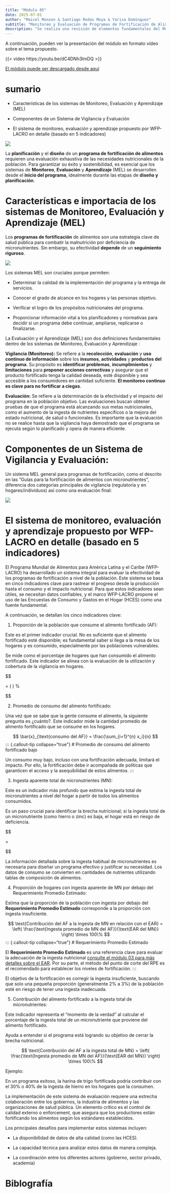```yaml
---
title: "Módulo 05"
date: 2025-07-01
author: "Maicel Monzon & Santiago Rodas Moya & Yarisa Domínguez"
subtitle: "Monitoreo y Evaluación de Programas de Fortificación de Alimentos"
description: "Se realiza una revisión de elementos fundamentales del Monitoreo y Evaluación de Programas de Fortificación de Alimentos"
---
```



A continuación, pueden ver la presentación del módulo en formato vídeo sobre el tema propuesto.

{{< video https://youtu.be/dC4DNh3lmDQ >}}

[El módulo puede ser descargado desde aquí](/static/videos/videomodulo05.zip)


# sumario

- Características de los sistemas de Monitoreo, Evaluación y Aprendizaje (MEL) 

- Componentes de un Sistema de Vigilancia y Evaluación

- El sistema de monitoreo, evaluación y aprendizaje propuesto por WFP-LACRO en detalle (basado en 5 indicadores)


![](/static/images/modulo05.png)


La **planificación** y el **diseño** de un **programa de fortificación de alimentos** requieren una evaluación exhaustiva de las necesidades nutricionales de la población.
Para garantizar su éxito y sostenibilidad, es esencial que los sistemas de **Monitoreo**, **Evaluación** y **Aprendizaje** (MEL) se desarrollen desde el **inicio del programa**, idealmente durante las etapas de **diseño y planificación**.


# Características e importacia de los sistemas de **Monitoreo**, **Evaluación** y **Aprendizaje** (MEL) 

Los **programas de fortificación** de alimentos son una estrategia clave de salud pública para combatir la malnutrición por deficiencia de micronutrientes.  Sin embargo, su efectividad **depende** de un **seguimiento riguroso**.

![](/static/images/modulo05paso.png)

Los sistemas MEL son cruciales porque permiten:

- Determinar la calidad de la implementación del programa y la entrega de servicios.

- Conocer el grado de alcance en los hogares y las personas objetivo.

- Verificar el logro de los propósitos nutricionales del programa.

- Proporcionar información vital a los planificadores y normativas para decidir si un programa debe continuar, ampliarse, replicarse o finalizarse.


La Evaluación y el Aprendizaje (MEL) son dos definiciones fundamentales dentro de los sistemas de Monitoreo, Evaluación y Aprendizaje  : 


**Vigilancia (Monitoreo):** Se refiere a la **recolección**, **evaluación** y **uso continuo de información** sobre los **insumos**, **actividades** y **productos del programa**. Su propósito es **identificar problemas**, **incumplimientos** y **limitaciones** para **proponer acciones correctivas** y asegurar que el producto fortificado tenga la calidad deseada, esté disponible y sea accesible a los consumidores en cantidad suficiente. **El monitoreo continuo es clave para no fortificar a ciegas**.



**Evaluación:** Se refiere a la determinación de la efectividad y el impacto del programa en la población objetivo. Las evaluaciones buscan obtener pruebas de que el programa está alcanzando sus metas nutricionales, como el aumento de la ingesta de nutrientes específicos o la mejora del estado nutricional, de salud o funcionales. Es importante que la evaluación no se realice hasta que la vigilancia haya demostrado que el programa se ejecuta según lo planificado y opera de manera eficiente.


# Componentes de un Sistema de Vigilancia y Evaluación:

Un sistema MEL general para programas de fortificación, como el descrito en las "Guías para la fortificación de alimentos con micronutrientes", diferencia dos categorías principales de vigilancia (regulatoria y en hogares/individuos) así como una evaluación final:


![](/static/images/modulo05mel2.png)



# El sistema de monitoreo, evaluación y aprendizaje propuesto por WFP-LACRO en detalle (basado en 5 indicadores)

El Programa Mundial de Alimentos para América Latina y el Caribe (WFP-LACRO) ha desarrollado un sistema integral para evaluar la efectividad de los programas de fortificación a nivel de la población. Este sistema se basa en cinco indicadores clave para rastrear el progreso desde la producción hasta el consumo y el impacto nutricional. Para que estos indicadores sean útiles, se necesitan datos confiables, y el marco WFP-LACRO propone el uso de las Encuestas de Consumo y Gastos en el Hogar (HCES) como una fuente fundamental.

A continuación, se detallan los cinco indicadores clave:

1. Proporción de la población que consume el alimento fortificado (AF):

Este es el primer indicador crucial. No es suficiente que el alimento fortificado esté disponible; es fundamental saber si llega a la mesa de los hogares y es consumido, especialmente por las poblaciones vulnerables.

Se mide como el porcentaje de hogares que han consumido el alimento fortificado. Este indicador se alinea con la evaluación de la utilización y cobertura de la vigilancia en hogares.

$$

\text{Proporción de la población que consume el alimento fortificado} = \left( \frac{\text{Número de personas que consumen el AF}}{\text{Población total}} \right) \times 100\%

$$

2. Promedio de consumo del alimento fortificado:

Una vez que se sabe que la gente consume el alimento, la siguiente pregunta es ¿cuánto?. Este indicador mide la cantidad promedio de alimento fortificado que se consume en los hogares.

$$
\bar{x}_{\text{consumo del AF}} = \frac{\sum_{i=1}^{n} x_i}{n}
$$
::: {.callout-tip collapse="true"}
# Promedio de consumo del alimento fortificado bajo

Un consumo muy bajo, incluso con una fortificación adecuada, limitará el impacto. Por ello, la fortificación debe ir acompañada de políticas que garanticen el acceso y la asequibilidad de estos alimentos.
:::



3. Ingesta aparente total de micronutrientes (MN):

Este es un indicador más profundo que estima la ingesta total de micronutrientes a nivel del hogar a partir de todos los alimentos consumidos.

Es un paso crucial para identificar la brecha nutricional; si la ingesta total de un micronutriente (como hierro o zinc) es baja, el hogar está en riesgo de deficiencia.

$$

\text{Ingesta aparente total de micronutrientes} = \text{Consumo promedio del AF} \times \text{Concentración del MN en el AF}


$$

La información detallada sobre la ingesta habitual de micronutrientes es necesaria para diseñar un programa efectivo y justificar su necesidad. Los datos de consumo se convierten en cantidades de nutrientes utilizando tablas de composición de alimentos.

4. Proporción de hogares con ingesta aparente de MN por debajo del Requerimiento Promedio Estimado:



Estima que la proporción de la población con ingesta por debajo del **Requerimiento Promedio Estimado** corresponde a la proporción con ingesta insuficiente.




$$
\text{Contribución del AF a la ingesta de MN en relación con el EAR} = \left( \frac{\text{Ingesta promedio de MN del AF}}{\text{EAR del MN}} \right) \times 100\%
$$
::: {.callout-tip collapse="true"}
# Requerimiento Promedio Estimado

El **Requerimiento Promedio Estimado** es una referencia clave para evaluar la adecuación de la ingesta nutricional [consulte el módulo 03 para más detalles sobre el EAR](../../modulos/tema01/modulo03.qmd). Por su parte, el método del punto de corte del RPE es el recomendado para establecer los niveles de fortificación. 
:::


El objetivo de la fortificación es corregir la ingesta insuficiente, buscando que solo una pequeña proporción (generalmente 2% a 3%) de la población esté en riesgo de tener una ingesta inadecuada.


5. Contribución del alimento fortificado a la ingesta total de micronutrientes:

Este indicador representa el "momento de la verdad" al calcular el porcentaje de la ingesta total de un micronutriente que proviene del alimento fortificado.

Ayuda a entender si el programa está logrando su objetivo de cerrar la brecha nutricional. 


$$
\text{Contribución del AF a la ingesta total de MN} = \left( \frac{\text{Ingesta promedio de MN del AF}}{\text{EAR del MN}} \right) \times 100\%
$$


Ejemplo:

En un programa exitoso, la harina de trigo fortificada podría contribuir con el 30% o 40% de la ingesta de hierro en los hogares que la consumen.

La implementación de este sistema de evaluación requiere una estrecha colaboración entre los gobiernos, la industria de alimentos y las organizaciones de salud pública. Un elemento crítico es el control de calidad externo o enforcement, que asegura que los productores están fortificando los alimentos según los estándares establecidos.

Los principales desafíos para implementar estos sistemas incluyen:

- La disponibilidad de datos de alta calidad (como las HCES).

- La capacidad técnica para analizar estos datos de manera compleja.

- La coordinación entre los diferentes actores (gobierno, sector privado, academia)




# Biblografía
